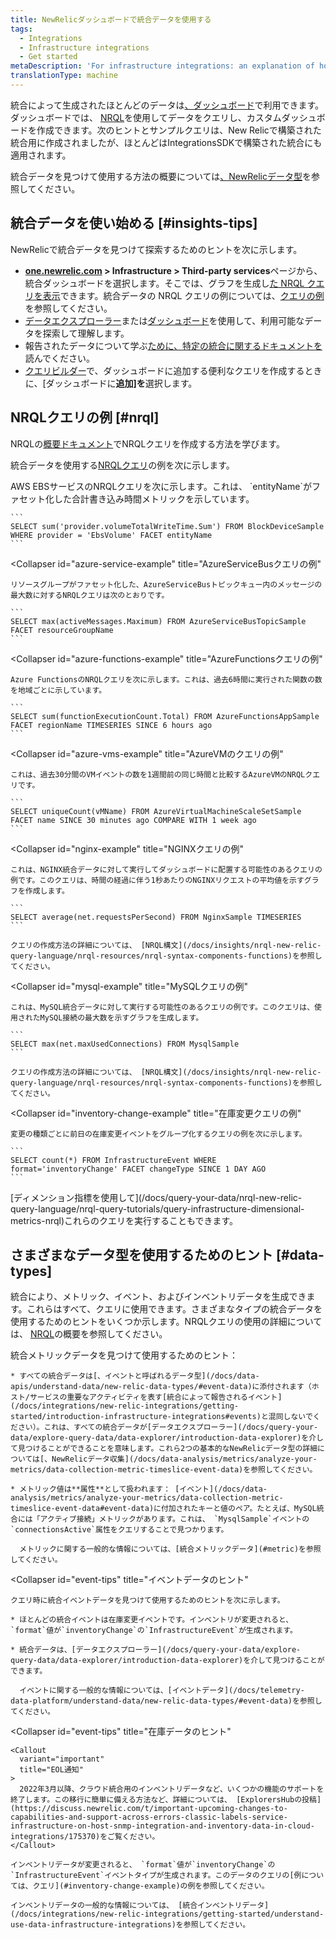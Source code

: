 ```yaml
---
title: NewRelicダッシュボードで統合データを使用する
tags:
  - Integrations
  - Infrastructure integrations
  - Get started
metaDescription: 'For infrastructure integrations: an explanation of how to find and use integration data in New Relic, with sample queries.'
translationType: machine
---
```


統合によって生成されたほとんどのデータは[、ダッシュボード](/docs/dashboards/new-relic-one-dashboards/get-started/introduction-new-relic-one-dashboards)で利用できます。ダッシュボードでは、 [NRQL](/docs/insights/nrql-new-relic-query-language/using-nrql/introduction-nrql)を使用してデータをクエリし、カスタムダッシュボードを作成できます。次のヒントとサンプルクエリは、New Relicで構築された統合用に作成されましたが、ほとんどはIntegrationsSDKで構築された統合にも適用されます。

統合データを見つけて使用する方法の概要については[、NewRelicデータ型](/docs/telemetry-data-platform/understand-data/new-relic-data-types/)を参照してください。

## 統合データを使い始める [#insights-tips]

NewRelicで統合データを見つけて探索するためのヒントを次に示します。

* **[one.newrelic.com](https://one.newrelic.com/all-capabilities) > Infrastructure > Third-party services**ページから、統合ダッシュボードを選択します。そこでは、グラフを生成し[た NRQL クエリを表示](/docs/integrations/new-relic-integrations/getting-started/infrastructure-integration-dashboards-charts#functions)できます。統合データの NRQL クエリの例については、[クエリの例](#query-examples)を参照してください。
* [データエクスプローラー](/docs/query-your-data/explore-query-data/data-explorer/introduction-data-explorer)または[ダッシュボード](/docs/dashboards/new-relic-one-dashboards/get-started/introduction-new-relic-one-dashboards)を使用して、利用可能なデータを探索して理解します。
* 報告されたデータについて学ぶ[ために、特定の統合に関するドキュメントを](/docs/infrastructure/integrations/types-integrations)読んでください。
* [クエリビルダー](/docs/query-your-data/explore-query-data/query-builder/introduction-query-builder/)で、ダッシュボードに追加する便利なクエリを作成するときに、\[ダッシュボードに**追加]を**選択します。

## NRQLクエリの例 [#nrql]

NRQLの[概要ドキュメント](/docs/insights/nrql-new-relic-query-language/using-nrql/introduction-nrql)でNRQLクエリを作成する方法を学びます。

統合データを使用する[NRQLクエリ](/docs/insights/nrql-new-relic-query-language/using-nrql/introduction-nrql)の例を次に示します。

<CollapserGroup id="query-examples">
  <Collapser
    id="aws-ebs-example"
    title="AWSEBSクエリの例"
  >
    AWS EBSサービスのNRQLクエリを次に示します。これは、 `entityName`がファセット化した合計書き込み時間メトリックを示しています。

    ```
    SELECT sum('provider.volumeTotalWriteTime.Sum') FROM BlockDeviceSample WHERE provider = 'EbsVolume' FACET entityName
    ```
  </Collapser>

  <Collapser
    id="azure-service-example"
    title="AzureServiceBusクエリの例"
  >
    リソースグループがファセット化した、AzureServiceBusトピックキュー内のメッセージの最大数に対するNRQLクエリは次のとおりです。

    ```
    SELECT max(activeMessages.Maximum) FROM AzureServiceBusTopicSample FACET resourceGroupName
    ```
  </Collapser>

  <Collapser
    id="azure-functions-example"
    title="AzureFunctionsクエリの例"
  >
    Azure FunctionsのNRQLクエリを次に示します。これは、過去6時間に実行された関数の数を地域ごとに示しています。

    ```
    SELECT sum(functionExecutionCount.Total) FROM AzureFunctionsAppSample FACET regionName TIMESERIES SINCE 6 hours ago
    ```
  </Collapser>

  <Collapser
    id="azure-vms-example"
    title="AzureVMのクエリの例"
  >
    これは、過去30分間のVMイベントの数を1週間前の同じ時間と比較するAzureVMのNRQLクエリです。

    ```
    SELECT uniqueCount(vMName) FROM AzureVirtualMachineScaleSetSample FACET name SINCE 30 minutes ago COMPARE WITH 1 week ago
    ```
  </Collapser>

  <Collapser
    id="nginx-example"
    title="NGINXクエリの例"
  >
    これは、NGINX統合データに対して実行してダッシュボードに配置する可能性のあるクエリの例です。このクエリは、時間の経過に伴う1秒あたりのNGINXリクエストの平均値を示すグラフを作成します。

    ```
    SELECT average(net.requestsPerSecond) FROM NginxSample TIMESERIES
    ```

    クエリの作成方法の詳細については、 [NRQL構文](/docs/insights/nrql-new-relic-query-language/nrql-resources/nrql-syntax-components-functions)を参照してください。
  </Collapser>

  <Collapser
    id="mysql-example"
    title="MySQLクエリの例"
  >
    これは、MySQL統合データに対して実行する可能性のあるクエリの例です。このクエリは、使用されたMySQL接続の最大数を示すグラフを生成します。

    ```
    SELECT max(net.maxUsedConnections) FROM MysqlSample
    ```

    クエリの作成方法の詳細については、 [NRQL構文](/docs/insights/nrql-new-relic-query-language/nrql-resources/nrql-syntax-components-functions)を参照してください。
  </Collapser>

  <Collapser
    id="inventory-change-example"
    title="在庫変更クエリの例"
  >
    変更の種類ごとに前日の在庫変更イベントをグループ化するクエリの例を次に示します。

    ```
    SELECT count(*) FROM InfrastructureEvent WHERE format='inventoryChange' FACET changeType SINCE 1 DAY AGO
    ```
  </Collapser>
</CollapserGroup>

<Callout variant="tip">
  [ディメンション指標を使用して](/docs/query-your-data/nrql-new-relic-query-language/nrql-query-tutorials/query-infrastructure-dimensional-metrics-nrql)これらのクエリを実行することもできます。
</Callout>

## さまざまなデータ型を使用するためのヒント [#data-types]

統合により、メトリック、イベント、およびインベントリデータを生成できます。これらはすべて、クエリに使用できます。さまざまなタイプの統合データを使用するためのヒントをいくつか示します。NRQLクエリの使用の詳細については、 [NRQL](/docs/insights/nrql-new-relic-query-language/using-nrql/introduction-nrql)の概要を参照してください。

<CollapserGroup>
  <Collapser
    id="metric-tips"
    title="メトリックデータのヒント"
  >
    統合メトリックデータを見つけて使用するためのヒント：

    * すべての統合データは[、イベントと呼ばれるデータ型](/docs/data-apis/understand-data/new-relic-data-types/#event-data)に添付されます（ホスト/サービスの重要なアクティビティを表す[統合によって報告されるイベント](/docs/integrations/new-relic-integrations/getting-started/introduction-infrastructure-integrations#events)と混同しないでください）。これは、すべての統合データが[データエクスプローラー](/docs/query-your-data/explore-query-data/data-explorer/introduction-data-explorer)を介して見つけることができることを意味します。これら2つの基本的なNewRelicデータ型の詳細については[、NewRelicデータ収集](/docs/data-analysis/metrics/analyze-your-metrics/data-collection-metric-timeslice-event-data)を参照してください。

    * メトリック値は**属性**として扱われます： [イベント](/docs/data-analysis/metrics/analyze-your-metrics/data-collection-metric-timeslice-event-data#event-data)に付加されたキーと値のペア。たとえば、MySQL統合には「アクティブ接続」メトリックがあります。これは、 `MysqlSample`イベントの`connectionsActive`属性をクエリすることで見つかります。

      メトリックに関する一般的な情報については、[統合メトリックデータ](#metric)を参照してください。
  </Collapser>

  <Collapser
    id="event-tips"
    title="イベントデータのヒント"
  >
    クエリ時に統合イベントデータを見つけて使用するためのヒントを次に示します。

    * ほとんどの統合イベントは在庫変更イベントです。インベントリが変更されると、 `format`値が`inventoryChange`の`InfrastructureEvent`が生成されます。

    * 統合データは、[データエクスプローラー](/docs/query-your-data/explore-query-data/data-explorer/introduction-data-explorer)を介して見つけることができます。

      イベントに関する一般的な情報については、[イベントデータ](/docs/telemetry-data-platform/understand-data/new-relic-data-types/#event-data)を参照してください。
  </Collapser>

  <Collapser
    id="event-tips"
    title="在庫データのヒント"
  >
    <Callout
      variant="important"
      title="EOL通知"
    >
      2022年3月以降、クラウド統合用のインベントリデータなど、いくつかの機能のサポートを終了します。この移行に簡単に備える方法など、詳細については、 [ExplorersHubの投稿](https://discuss.newrelic.com/t/important-upcoming-changes-to-capabilities-and-support-across-errors-classic-labels-service-infrastructure-on-host-snmp-integration-and-inventory-data-in-cloud-integrations/175370)をご覧ください。
    </Callout>

    インベントリデータが変更されると、 `format`値が`inventoryChange`の`InfrastructureEvent`イベントタイプが生成されます。このデータのクエリの[例については、クエリ](#inventory-change-example)の例を参照してください。

    インベントリデータの一般的な情報については、 [統合インベントリデータ](/docs/integrations/new-relic-integrations/getting-started/understand-use-data-infrastructure-integrations)を参照してください。
  </Collapser>
</CollapserGroup>